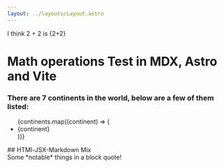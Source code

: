 ```yaml
---
layout: ../layouts/Layout.astro
---
```




<div class="md-div" markdown="1">

I think 2 + 2 is {2+2}

# Math operations Test in MDX, Astro and Vite

### There are 7 continents in the world, below are a few of them listed:

<ul>
  {continents.map((continent) => (
    <li>{continent}</li>
  ))}
</ul>
## HTMl-JSX-Markdown Mix
<div> Some *notable* things in a block quote!</div>

<Card
    href="/pawpaw"
    title="Home of Pawpaw"
    body="Homeschool compliance made easy"
/>

</div>
